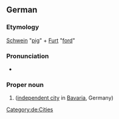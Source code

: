 ==German==
{{wikipedia}}
{{wikipedia|lang=de}}

===Etymology===
[[Schwein]] "[[pig]]" + [[Furt]] "[[ford]]"

===Pronunciation===
* {{audio|de|LL-Q188 (deu)-Michael Schönitzer (WMDE)-Schweinfurt.wav|Audio}}

===Proper noun===
{{de-proper noun}}

# {{l|en|Schweinfurt}} ([[independent city]] in [[Bavaria]], Germany)

[[Category:de:Cities]]